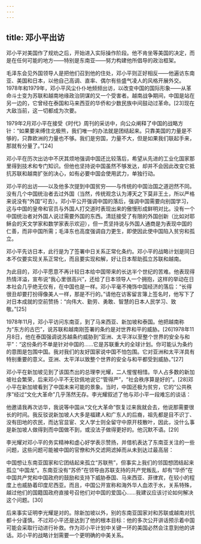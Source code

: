 ```yaml
---
---
---
```

title: 邓小平出访
---




邓小平对美国作了规劝之后，开始进入实际操作阶段。他不肯坐等美国的决定，而是在任何可能的地方——特别是东南亚——努力构建他所倡导的政治框架。

毛泽东会见外国领导人是把他们召到他的住处，邓小平则正好相反——他遍访东南亚、美国和日本，以他自己高调、直率、偶尔有些盛气凌人的风格开展外交。1978年和1979年，邓小平风尘仆仆地频频出访，以改变中国的国际形象——从革命斗士变为苏联和越南地缘政治阴谋的又一个受害者。越南战争期间，中国是站在另一边的，它曾经在泰国和马来西亚的华侨和少数民族中间鼓动过革命。[23]现在大敌当前，这一切都成为次要。

1979年2月邓小平在接受《时代》周刊的采访中，向公众阐释了中国的战略方针：“如果要来缚住北极熊，我们唯一的办法就是团结起来。只靠美国的力量是不够的，只靠欧洲的力量也不够。我们是穷国，力量不大，但是如果我们联起手来，那就有分量了。”[24]

邓小平在历次出访中不厌其烦地强调中国还比较落后，希望从先进的工业化国家那里得到技术和专门知识。但他也坚持说中国虽然不够发达，却并不会因此改变它抵抗苏联和越南扩张的决心，如有必要中国会使用武力，单独行动。

邓小平的出访——以及他多次提到中国贫穷——与传统的中国治国之道迥然不同。没有几个中国统治者去过外国（当然，传统观念认为溥天之下莫非王土，所以严格来说没有“外国”可去）。邓小平公开强调中国的落后，强调中国需要向别国学习，这与中国的皇帝和官员与外国人打交道时表现出来的傲慢形成鲜明对比。没有一个中国统治者对外国人说过需要外国的东西。清廷接受了有限的外国创新（比如对耶稣会的天文学家和数学家表示欢迎），但一贯坚持说与外国人通商是为表现中国的仁善，而非中国所需；毛泽东也高度强调自力更生，即使因此使中国陷入贫穷和孤立。

邓小平先访日本，此行是为了签署中日关系正常化条约。邓小平的战略计划是同日本不仅要实现关系正常化，而且要实现和解，好让日本帮助孤立苏联和越南。

为此目的，邓小平愿意不再计较日本给中国带来的长达半个世纪的苦难。他表现得热情洋溢，宣布说“我心里很高兴”，还给了日本领导人一个拥抱，这样的举动在日本社会几乎绝无仅有，在中国也是一样。邓小平毫不掩饰中国经济的落后：“长得很丑却要打扮得像美人一样，那是不行的。”请他在访客留言簿上签名时，他写下了对日本成就的空前赞扬：“向伟大、勤劳、勇敢、智慧的日本人民学习、致敬。”[25]

1978年11月，邓小平访问东南亚，到了马来西亚、新加坡和泰国。他把越南称为“东方的古巴”，说苏联和越南刚签署的条约是对世界和平的威胁。[26]1978年11月8日，他在泰国强调说苏越条约威胁到“亚洲、太平洋以至整个世界的安全与和平”：“这份条约不单是针对中国的……它是苏联重大的全球计划。你可能认为条约的意图是包围中国。我对我们的友好国家说中国不怕包围。它对亚洲和太平洋具有特别重要的意义。亚洲、太平洋以致整个世界的安全与和平都受到威胁。”[27]

邓小平在新加坡见到了该国杰出的总理李光耀，二人惺惺相惜。华人占多数的新加坡社会繁荣，后来邓小平不无钦佩地说它“管得严”，“社会秩序算是好的”。[28]邓小平在新加坡看到了中国未来可能的景象。当时，中国还极为贫穷，它的“公共秩序”经过“文化大革命”几乎荡然无存。李光耀叙述了他与邓小平一段难忘的谈话：

他邀请我再次访华，我说等中国从“文化大革命”恢复过来我就会去，他说那需要很长的时间。我反驳说新加坡人大多是福建人和广东人的后裔，祖先都是目不识丁、没有田地的农民，而达官显宦、文人学士则全留守中原开枝散叶，因此，没什么事是新加坡人做得到而中国做不到，或没法子做得更好的。他沉默不语。[29]

李光耀对邓小平的务实精神和虚心好学表示赞扬，并借机表达了东南亚关注的一些问题，这些问题可能被中国的官僚和外交滤网滤掉而从未到达过最高层：

中国想让东南亚国家和它团结起来孤立“苏联熊”，但事实上我们的邻国想团结起来孤立“中国龙”。东南亚没有“苏侨”在领导由苏联支持的共产党叛乱，却有“华侨”在中国共产党和中国政府的鼓励和支持下威胁泰国、马来西亚、菲律宾，在较小的程度上也威胁着印度尼西亚。而且，中国公开宣称和海外华人血浓于水，关系特殊，越过他们的国籍国政府直接号召他们对中国的爱国心……我建议应该讨论如何解决这个问题。[30]

后来事实证明李光耀是对的。除新加坡以外，别的东南亚国家对和苏联或越南对抗都十分谨慎。不过邓小平还是达到了他的根本目标：他的多次公开讲话预示着中国可能会采取行动进行补救。作为邓小平计划中关键一环的美国必然会注意到他的讲话。邓小平的战略计划需要一个更明确的中美关系。